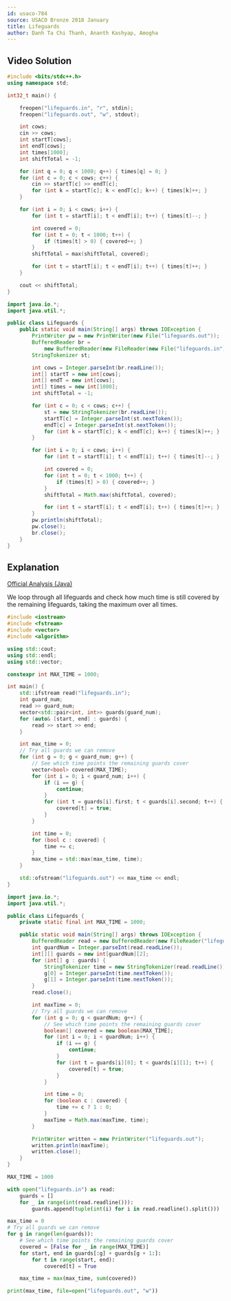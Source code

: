 ```yaml
---
id: usaco-784
source: USACO Bronze 2018 January
title: Lifeguards
author: Danh Ta Chi Thanh, Ananth Kashyap, Amogha
---
```


## Video Solution

<YouTube id="6csm5QNoDIs" />

<Spoiler title="Video Solution Code">

<LanguageSection>
<CPPSection>

```cpp
#include <bits/stdc++.h>
using namespace std;

int32_t main() {

	freopen("lifeguards.in", "r", stdin);
	freopen("lifeguards.out", "w", stdout);

	int cows;
	cin >> cows;
	int startT[cows];
	int endT[cows];
	int times[1000];
	int shiftTotal = -1;

	for (int q = 0; q < 1000; q++) { times[q] = 0; }
	for (int c = 0; c < cows; c++) {
		cin >> startT[c] >> endT[c];
		for (int k = startT[c]; k < endT[c]; k++) { times[k]++; }
	}

	for (int i = 0; i < cows; i++) {
		for (int t = startT[i]; t < endT[i]; t++) { times[t]--; }

		int covered = 0;
		for (int t = 0; t < 1000; t++) {
			if (times[t] > 0) { covered++; }
		}
		shiftTotal = max(shiftTotal, covered);

		for (int t = startT[i]; t < endT[i]; t++) { times[t]++; }
	}

	cout << shiftTotal;
}
```

</CPPSection>
<JavaSection>

```java
import java.io.*;
import java.util.*;

public class Lifeguards {
	public static void main(String[] args) throws IOException {
		PrintWriter pw = new PrintWriter(new File("lifeguards.out"));
		BufferedReader br =
			new BufferedReader(new FileReader(new File("lifeguards.in")));
		StringTokenizer st;

		int cows = Integer.parseInt(br.readLine());
		int[] startT = new int[cows];
		int[] endT = new int[cows];
		int[] times = new int[1000];
		int shiftTotal = -1;

		for (int c = 0; c < cows; c++) {
			st = new StringTokenizer(br.readLine());
			startT[c] = Integer.parseInt(st.nextToken());
			endT[c] = Integer.parseInt(st.nextToken());
			for (int k = startT[c]; k < endT[c]; k++) { times[k]++; }
		}

		for (int i = 0; i < cows; i++) {
			for (int t = startT[i]; t < endT[i]; t++) { times[t]--; }

			int covered = 0;
			for (int t = 0; t < 1000; t++) {
				if (times[t] > 0) { covered++; }
			}
			shiftTotal = Math.max(shiftTotal, covered);

			for (int t = startT[i]; t < endT[i]; t++) { times[t]++; }
		}
		pw.println(shiftTotal);
		pw.close();
		br.close();
	}
}
```

</JavaSection>
</LanguageSection>

</Spoiler>

## Explanation

[Official Analysis (Java)](http://www.usaco.org/current/data/sol_lifeguards_bronze_jan18.html)

We loop through all lifeguards and check how much time is still covered by the remaining lifeguards,
taking the maximum over all times.

<LanguageSection>
<CPPSection>

```cpp
#include <iostream>
#include <fstream>
#include <vector>
#include <algorithm>

using std::cout;
using std::endl;
using std::vector;

constexpr int MAX_TIME = 1000;

int main() {
	std::ifstream read("lifeguards.in");
	int guard_num;
	read >> guard_num;
	vector<std::pair<int, int>> guards(guard_num);
	for (auto& [start, end] : guards) {
		read >> start >> end;
	}

	int max_time = 0;
	// Try all guards we can remove
	for (int g = 0; g < guard_num; g++) {
		// See which time points the remaining guards cover
		vector<bool> covered(MAX_TIME);
		for (int i = 0; i < guard_num; i++) {
			if (i == g) {
				continue;
			}
			for (int t = guards[i].first; t < guards[i].second; t++) {
				covered[t] = true;
			}
		}

		int time = 0;
		for (bool c : covered) {
			time += c;
		}
		max_time = std::max(max_time, time);
	}

	std::ofstream("lifeguards.out") << max_time << endl;
}
```

</CPPSection>
<JavaSection>

```java
import java.io.*;
import java.util.*;

public class Lifeguards {
	private static final int MAX_TIME = 1000;

	public static void main(String[] args) throws IOException {
		BufferedReader read = new BufferedReader(new FileReader("lifeguards.in"));
		int guardNum = Integer.parseInt(read.readLine());
		int[][] guards = new int[guardNum][2];
		for (int[] g : guards) {
			StringTokenizer time = new StringTokenizer(read.readLine());
			g[0] = Integer.parseInt(time.nextToken());
			g[1] = Integer.parseInt(time.nextToken());
		}
		read.close();

		int maxTime = 0;
		// Try all guards we can remove
		for (int g = 0; g < guardNum; g++) {
			// See which time points the remaining guards cover
			boolean[] covered = new boolean[MAX_TIME];
			for (int i = 0; i < guardNum; i++) {
				if (i == g) {
					continue;
				}
				for (int t = guards[i][0]; t < guards[i][1]; t++) {
					covered[t] = true;
				}
			}

			int time = 0;
			for (boolean c : covered) {
				time += c ? 1 : 0;
			}
			maxTime = Math.max(maxTime, time);
		}

		PrintWriter written = new PrintWriter("lifeguards.out");
		written.println(maxTime);
		written.close();
	}
}
```

</JavaSection>
<PySection>

```py
MAX_TIME = 1000

with open("lifeguards.in") as read:
	guards = []
	for _ in range(int(read.readline())):
		guards.append(tuple(int(i) for i in read.readline().split()))

max_time = 0
# Try all guards we can remove
for g in range(len(guards)):
	# See which time points the remaining guards cover
	covered = [False for _ in range(MAX_TIME)]
	for start, end in guards[:g] + guards[g + 1:]:
		for t in range(start, end):
			covered[t] = True

	max_time = max(max_time, sum(covered))

print(max_time, file=open("lifeguards.out", "w"))
```

</PySection>
</LanguageSection>
